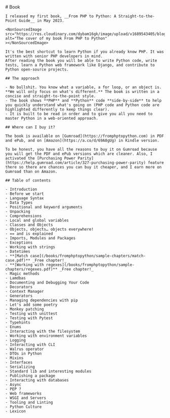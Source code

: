 
<Layout title="Einenlum - From PHP to Python: A Straight-to-the-Point Guide" description="My first book has been released.">
    # Book

    I released my first book, __From PHP to Python: A Straight-to-the-Point Guide__ in May 2023.

    <NonSourcedImage
    src="https://res.cloudinary.com/dybam16gk/image/upload/v1689543405/blog_images/cover_i96zut.jpg"
    alt="The cover of my book From PHP to Python"
    ></NonSourcedImage>

    It's the best shortcut to learn Python if you already know PHP. It was written with senior PHP developers in mind.
    After reading the book you will be able to write Python code, write tests, learn a Python web framework like Django, and contribute to Python open-source projects.

    ## The approach

    - No bullshit. You know what a variable, a for loop, or an object is. **We will only focus on what's different.** The book is written in a concise and straight-to-the-point style.
    - The book shows **PHP** and **Python** code **side-by-side** to help you quickly understand what's going on (PHP code and Python code are highlighted differently to keep things clear).
    - It is built to be read in order and to give you all you need to master Python in a web-oriented approach.

    ## Where can I buy it?

    The book is available on [Gumroad](https://fromphptopython.com) in PDF and ePub, and on [Amazon](https://a.co/d/69A8gUg) in Kindle version.

    To be honest, you have all the reasons to buy it on Gumroad because you will get the PDF and ePub versions which are cleaner. Also, I activated the [Purchasing Power Parity](https://help.gumroad.com/article/327-purchasing-power-parity) feature there so there are chances you can buy it cheaper, and I earn more on Gumroad than on Amazon.

    ## Table of contents

    - Introduction
    - Before we start
    - Language Syntax
    - Data Types
    - Positional and keyword arguments
    - Unpacking
    - Comprehensions
    - Local and global variables
    - Classes and Objects
    - Objects, objects… objects everywhere!
    - == and is explained
    - Imports, Modules and Packages
    - Exceptions
    - Working with strings
    - Datetimes
    - **[Match case](/books/fromphptopython/sample-chapters/match-case.pdf)** _Free chapter!_
    - **[Working with regexes](/books/fromphptopython/sample-chapters/regexes.pdf)** _Free chapter!_
    - Magic methods
    - Lamdbas
    - Documenting and Debugging Your Code
    - Decorators
    - Context Manager
    - Generators
    - Managing dependencies with pip
    - Let's add some poetry
    - Monkey patching
    - Testing with unittest
    - Testing with Pytest
    - Typehints
    - Enums
    - Interacting with the filesystem
    - Working with environment variables
    - Logging
    - Interacting with CLI
    - Walrus operator
    - DTOs in Python
    - Mixins
    - Interfaces
    - Serializing
    - Standard lib and interesting modules
    - Publishing a package
    - Interacting with databases
    - Async
    - PEP ?
    - Web frameworks
    - WSGI and Servers
    - Tooling and Linting
    - Python Culture
    - Lexicon

</Layout>

